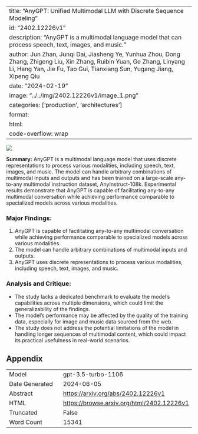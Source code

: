 
---
title: "AnyGPT: Unified Multimodal LLM with Discrete Sequence Modeling"
id: "2402.12226v1"
description: "AnyGPT is a multimodal language model that can process speech, text, images, and music."
author: Jun Zhan, Junqi Dai, Jiasheng Ye, Yunhua Zhou, Dong Zhang, Zhigeng Liu, Xin Zhang, Ruibin Yuan, Ge Zhang, Linyang Li, Hang Yan, Jie Fu, Tao Gui, Tianxiang Sun, Yugang Jiang, Xipeng Qiu
date: "2024-02-19"
image: "../../img/2402.12226v1/image_1.png"
categories: ['production', 'architectures']
format:
  html:
    code-overflow: wrap
---

![](../../img/2402.12226v1/image_1.png)

**Summary:**
AnyGPT is a multimodal language model that uses discrete representations to process various modalities, including speech, text, images, and music. The model can handle arbitrary combinations of multimodal inputs and outputs and has been trained on a large-scale any-to-any multimodal instruction dataset, AnyInstruct-108k. Experimental results demonstrate that AnyGPT is capable of facilitating any-to-any multimodal conversation while achieving performance comparable to specialized models across various modalities.

### Major Findings:
1. AnyGPT is capable of facilitating any-to-any multimodal conversation while achieving performance comparable to specialized models across various modalities.
2. The model can handle arbitrary combinations of multimodal inputs and outputs.
3. AnyGPT uses discrete representations to process various modalities, including speech, text, images, and music.

### Analysis and Critique:
- The study lacks a dedicated benchmark to evaluate the model's capabilities across multiple dimensions, which could limit the generalizability of the findings.
- The model's performance may be affected by the quality of the training data, especially for image and music data sourced from the web.
- The study does not address the potential limitations of the model in handling longer sequences of multimodal content, which could impact its practical usefulness in real-world scenarios.

## Appendix

|          |          |
|----------|----------|
| Model     | gpt-3.5-turbo-1106       |
| Date Generated     | 2024-06-05       |
| Abstract | [https://arxiv.org/abs/2402.12226v1](https://arxiv.org/abs/2402.12226v1)        |
| HTML     | [https://browse.arxiv.org/html/2402.12226v1](https://browse.arxiv.org/html/2402.12226v1)       |
| Truncated       | False       |
| Word Count       | 15341       |